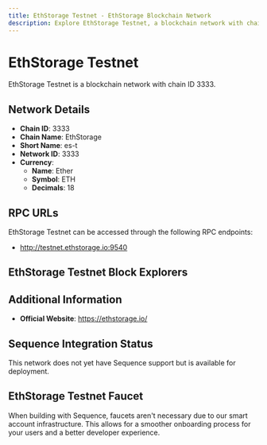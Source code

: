 ```yaml
--- 
title: EthStorage Testnet - EthStorage Blockchain Network
description: Explore EthStorage Testnet, a blockchain network with chain ID 3333. Learn about its native currency, Ether, and how to interact with the network.
---
```


# EthStorage Testnet

EthStorage Testnet is a blockchain network with chain ID 3333.

## Network Details

- **Chain ID**: 3333
- **Chain Name**: EthStorage
- **Short Name**: es-t
- **Network ID**: 3333
- **Currency**: 
  - **Name**: Ether
  - **Symbol**: ETH
  - **Decimals**: 18

## RPC URLs

EthStorage Testnet can be accessed through the following RPC endpoints:

- http://testnet.ethstorage.io:9540

## EthStorage Testnet Block Explorers



## Additional Information

- **Official Website**: https://ethstorage.io/

## Sequence Integration Status

This network does not yet have Sequence support but is available for deployment.

## EthStorage Testnet Faucet

When building with Sequence, faucets aren't necessary due to our smart account infrastructure. This allows for a smoother onboarding process for your users and a better developer experience.
